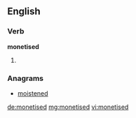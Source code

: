 ==English==

===Verb===
'''monetised'''

# {{past of|[[monetise]]}}

===Anagrams===
* [[moistened#English|moistened]]

[[de:monetised]]
[[mg:monetised]]
[[vi:monetised]]